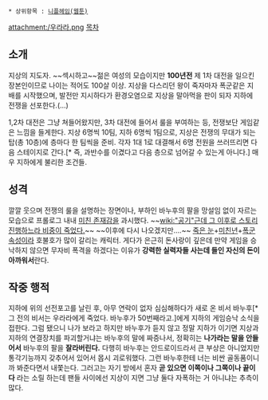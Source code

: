  * 상위항목 : [[니플헤임(웹툰)]]

attachment:/우라라.png
[[목차]]
== 소개 ==
지상의 지도자. ~~섹시하고~~젊은 여성의 모습이지만 '''100년전''' 제 1차 대전을 일으킨 장본인이므로 나이는 적어도 100살 이상. 지상을 다스리던 왕이 죽자마자 폭군같은 지배를 시작했으며, 발전만 지시하다가 환경오염으로 지상을 말아먹을 판이 되자 지하에 전쟁을 선포한다.(...) 

1,2차 대전은 그냥 쳐들어왔지만, 3차 대전에 들어서 룰을 부여하는 등, 전쟁보단 게임같은 느낌을 들게한다. 지상 6명씩 10팀, 지하 6명씩 1팀으로, 지상은 전쟁의 무대가 되는 탑(총 10층)에 층마다 한 팀씩을 준비. 각자 1대 1로 대결해서 6명 전원을 쓰러뜨리면 다음 스테이지로 간다.[* 즉, 과반수를 이겼다고 다음 층으로 넘어갈 수 있는게 아니다.] 매우 지하에게 불리한 조건들.

== 성격 ==
깔깔 웃으며 전쟁의 룰을 설명하는 장면이나, 부하인 바누후의 팔을 망설임 없이 자르는 모습으로 프롤로그 내내 [[미친 존재감]]을 과시했다. ~~[[wiki:"공기"근데 그 이후로 스토리 진행하느라 비중이 죽었다.]]~~ ~~이후에 다시 나오겠지만….~~ [[죽은 눈]]+[[미친년]]+[[폭군]]속성이라 호불호가 많이 갈리는 캐릭터. 게다가 은근히 돈사랑이 깊은데 만약 게임을 승낙하지 않으면 무자비 폭격을 하겠다는 이유가 '''강력한 실력자들 사는데 들인 자신의 돈이 아까워서'''란다.
 
== 작중 행적 ==
지하에 위의 선전포고를 날린 후, 아무 연락이 없자 심심해하다가 새로 온 비서 바누후[* 그 전의 비서는 우라라에게 죽었다. 바누후가 50번째라고.]에게 지하의 게임승낙 소식을 접한다. 그럼 됐으니 나가 보라고 하지만 바누후가 듣지 않고 정말 지하가 이기면 지상과 지하의 연결장치를 파괴할거냐는 바누후의 말에 짜증나서, 정확히는 '''나가라는 말을 안들어서''' 바누후의 팔을 '''잘라버린다.''' 다행히 바누후는 안드로이드라서 큰 부상은 아니었지만 통각기능까지 갖추어서 있어서 몹시 괴로워했다. 그런 바누후한테 너는 비싼 골동품이니까 봐준다면서 내쫓는다. 그러고는 자기 방에서 혼자 '''곧 있으면 이쪽이나 그쪽이나 끝이다''' 라는 소릴 하는데 팬들 사이에선 지상이 지면 그냥 둘다 자폭하는 거 아니냐는 추측이 많다.
